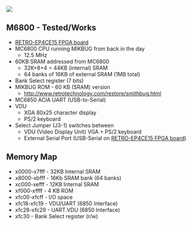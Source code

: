 <img src="http://land-boards.com/blwiki/images/3/35/RETRO-EP4CE15-P958-720PX.jpg"></img>

== M6800 - Tested/Works ==

* [http://land-boards.com/blwiki/index.php?title=RETRO-EP4CE15 RETRO-EP4CE15 FPGA board]
* MC6800 CPU running MIKBUG from back in the day
** 12.5 MHz
* 60KB SRAM addressed from MC6800
**	32K+8+4 = 44KB (internal) SRAM
** 64 banks of 16KB of external SRAM (1MB total)
* Bank Select register (7 bits)
* MIKBUG ROM - 60 KB (SRAM) version
** http://www.retrotechnology.com/restore/smithbug.html
*  MC6850 ACIA UART (USB-to-Serial)
* VDU
** XGA 80x25 character display
** PS/2 keyboard
*  Select Jumper (J3-1) switches between
** VDU (Video Display Unit) VGA + PS/2 keyboard
** External Serial Port (USB-Serial on [http://land-boards.com/blwiki/index.php?title=RETRO-EP4CE15 RETRO-EP4CE15 FPGA board])

==	Memory Map==

* x0000-x7fff - 32KB Internal SRAM
* x8000-xbfff - 16Kb SRAM bank (64 banks)
* xc000-xefff - 12KB Internal SRAM
* xf000-xffff - 4 KB ROM
* xfc00-xfcff - I/O space
* xfc18-xfc19 - VDU/UART (6850 Interface)
* xfc28-xfc29 - UART.VDU (6850 Interface)
* xfc30 - Bank Select register (r/w)
